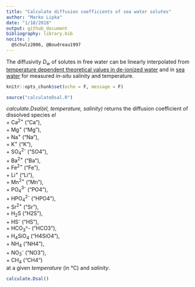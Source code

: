 ```yaml
---
title: "Calculate diffusion coefficients of sea water solutes"
author: "Marko Lipka"
date: "1/18/2018"
output: github_document
bibliography: library.bib
nocite: | 
  @Schulz2006, @Boudreau1997
---
```


The diffusivity $D_w$ of solutes in free water can be linearly interpolated from [temperature dependent theoretical values in de-ionized water](https://www.springer.com/de/book/9783540321439) and in [sea water](https://books.google.de/books/about/Diagenetic_models_and_their_implementati.html?id=kr0SAQAAIAAJ&redir_esc=y) for measured *in-situ* salinity and temperature.

```r
knitr::opts_chunk$set(echo = F, message = F)

source("calculateDsal.R")
```

*calculate.Dsal(el, temperature, salinity)* returns the diffusion coefficient of dissolved species *el*  
 + Ca^2+^ ("Ca"),  
 + Mg^+^ ("Mg"),  
 + Na^+^ ("Na"),  
 + K^+^ ("K"),  
 + SO~4~^2-^ ("SO4"),  
 + Ba^2+^ ("Ba"),  
 + Fe^2+^ ("Fe"),  
 + Li^+^ ("Li"),  
 + Mn^2+^ ("Mn"),  
 + PO~4~^3-^ ("PO4"),  
 + HPO~4~^2-^ ("HPO4"),  
 + Sr^2+^ ("Sr"),  
 + H~2~S ("H2S"),  
 + HS^-^ ("HS"),  
 + HCO~3~^- ("HCO3"),  
 + H~4~SiO~4~ ("H4SiO4"),  
 + NH~4~ ("NH4"),  
 + NO~3~^-^ ("NO3"),  
 + CH~4~ ("CH4")  
 at a given *temperature* (in °C) and *salinity*.
 
```r
calculate.Dsal()
```
 
 